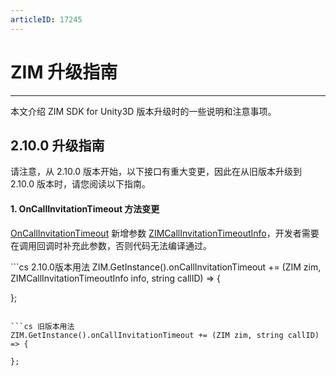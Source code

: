 ```yaml
---
articleID: 17245
---
```


# ZIM 升级指南

- - -

本文介绍 ZIM SDK for Unity3D 版本升级时的一些说明和注意事项。

<a id="2_10_0"></a>

## 2.10.0 升级指南

<Warning title="注意">
请注意，从 2.10.0 版本开始，以下接口有重大变更，因此在从旧版本升级到 2.10.0 版本时，请您阅读以下指南。
</Warning>

#### 1. OnCallInvitationTimeout 方法变更

[OnCallInvitationTimeout](@OnCallInvitationTimeout) 新增参数 [ZIMCallInvitationTimeoutInfo](@-ZIMCallInvitationTimeoutInfo)，开发者需要在调用回调时补充此参数，否则代码无法编译通过。

<CodeGroup>
```cs 2.10.0版本用法
ZIM.GetInstance().onCallInvitationTimeout += (ZIM zim, ZIMCallInvitationTimeoutInfo info, string callID) => {

};
```

```cs 旧版本用法
ZIM.GetInstance().onCallInvitationTimeout += (ZIM zim, string callID) => {

};
```
</CodeGroup>